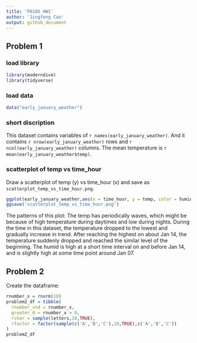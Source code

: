 ```yaml
---
title: 'P8105 HW1'
author: 'Jingfeng Cao'
output: github_document
---
```


## Problem 1

### load library
```r
library(moderndive)
library(tidyverse)
```

### load data

```r
data("early_january_weather")
```

### short discription

This dataset contains variables of `r names(early_january_weather)`. And it contains `r nrow(early_january_weather)` rows and `r ncol(early_january_weather)` columns. The mean temperature is `r mean(early_january_weather$temp)`. 

### scatterplot of temp vs time_hour

Draw a scatterplot of temp (y) vs time_hour (x) and save as `scatterplot_temp_vs_time_hour.png`.
```r
ggplot(early_january_weather,aes(x = time_hour, y = temp, color = humid)) + geom_point()
ggsave('scatterplot_temp_vs_time_hour.png')
```

The patterns of this plot:
The temp has periodically waves, which might be because of high temperature during daytimes and low during nights. During the time in this dataset, the temperature dropped to the lowest and gradually increase in trend. After reaching the highest on about Jan 14, the temperature suddenly dropped and reached the similar level of the beginning. The humid is high at a short time interval on and before Jan 14, and is slightly high at some time point around Jan 07. 

## Problem 2

Create the dataframe:
```r
rnumber_x = rnorm(10)
problem2_df = tibble(
  rnumber_snd = rnumber_x,
  greater_0 = rnumber_x > 0,
  rchar = sample(letters,10,TRUE),
  rfactor = factor(sample(c('A','B','C'),10,TRUE),c('A','B','C'))
)
problem2_df
```





